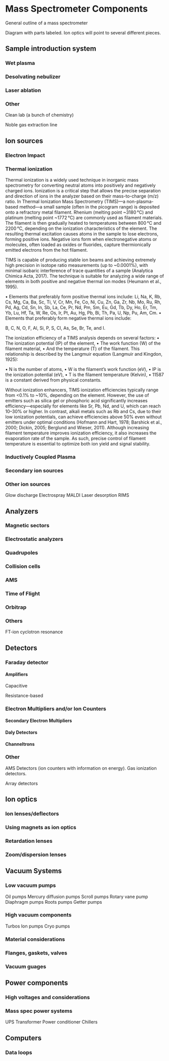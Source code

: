 # Mass Spectrometer Components

General outline of a mass spectrometer

Diagram with parts labeled. Ion optics will point to several different pieces.


## Sample introduction system

### Wet plasma

### Desolvating nebulizer

### Laser ablation

### Other

Clean lab (a bunch of chemistry)

Noble gas extraction line

## Ion sources

### Electron Impact

### Thermal ionization 

Thermal ionization is a widely used technique in inorganic mass spectrometry for converting neutral atoms into positively and negatively charged ions. Ionization is a critical step that allows the precise separation and direction of ions in the analyzer based on their mass-to-charge (m/z) ratio. In Thermal Ionization Mass Spectrometry (TIMS)—a non-plasma-based method—a small sample (often in the picogram range) is deposited onto a refractory metal filament. Rhenium (melting point ~3180 °C) and platinum (melting point ~1772 °C) are commonly used as filament materials. The filament is then gradually heated to temperatures between 800 °C and 2200 °C, depending on the ionization characteristics of the element. The resulting thermal excitation causes atoms in the sample to lose electrons, forming positive ions. Negative ions form when electronegative atoms or molecules, often loaded as oxides or fluorides, capture thermionically emitted electrons from the hot filament.

TIMS is capable of producing stable ion beams and achieving extremely high precision in isotope ratio measurements (up to ~0.0001%), with minimal isobaric interference of trace quantities of a sample (Analytica Chimica Acta, 2017).
The technique is suitable for analyzing a wide range of elements in both positive and negative thermal ion modes (Heumann et al., 1995).

•	Elements that preferably form positive thermal ions include:
Li, Na, K, Rb, Cs, Mg, Ca, Ba, Sc, Ti, V, Cr, Mn, Fe, Co, Ni, Cu, Zn, Ga, Zr, Nb, Mo, Ru, Rh, Pd, Ag, Cd, Sn, In, Sb, La, Ce, Pr, Nd, Pm, Sm, Eu, Gd, Tb, Dy, Ho, Er, Tm, Yb, Lu, Hf, Ta, W, Re, Os, Ir, Pt, Au, Hg, Pb, Bi, Th, Pa, U, Np, Pu, Am, Cm.
•	Elements that preferably form negative thermal ions include:

B, C, N, O, F, Al, Si, P, S, Cl, As, Se, Br, Te, and I.


The ionization efficiency of a TIMS analysis depends on several factors:
•	The ionization potential (IP) of the element,
•	The work function (W) of the filament material,
•	And the temperature (T) of the filament.
This relationship is described by the Langmuir equation (Langmuir and Kingdon, 1925):





•	N is the number of atoms,
•	W is the filament’s work function (eV),
•	IP is the ionization potential (eV),
•	T is the filament temperature (Kelvin),
•	11587 is a constant derived from physical constants.


Without ionization enhancers, TIMS ionization efficiencies typically range from <0.1% to ~10%, depending on the element. However, the use of emitters such as silica gel or phosphoric acid significantly increases efficiency—especially for elements like Sr, Pb, Nd, and U, which can reach 10–30% or higher. In contrast, alkali metals such as Rb and Cs, due to their low ionization potentials, can achieve efficiencies above 50% even without emitters under optimal conditions (Hofmann and Hart, 1978; Barshick et al., 2000; Dickin, 2005; Berglund and Wieser, 2011).
Although increasing filament temperature improves ionization efficiency, it also increases the evaporation rate of the sample. As such, precise control of filament temperature is essential to optimize both ion yield and signal stability.




### Inductively Coupled Plasma

### Secondary ion sources

### Other ion sources

Glow discharge
Electrospray
MALDI
Laser desorption
RIMS

## Analyzers

### Magnetic sectors

### Electrostatic analyzers

### Quadrupoles

### Collision cells

### AMS

### Time of Flight

### Orbitrap

### Others

FT-ion cyclotron resonance


## Detectors

### Faraday detector

#### Amplifiers

Capacitive

Resistance-based

### Electron Multipliers and/or Ion Counters

#### Secondary Electron Multipliers

#### Daly Detectors

#### Channeltrons

### Other

AMS Detectors (ion counters with information on energy). Gas ionization detectors.

Array detectors

## Ion optics

### Ion lenses/deflectors

### Using magnets as ion optics

### Retardation lenses

### Zoom/dispersion lenses

## Vacuum Systems

### Low vacuum pumps

Oil pumps
Mercury diffusion pumps
Scroll pumps
Rotary vane pump
Diaphragm pumps
Roots pumps
Getter pumps

### High vacuum components

Turbos
Ion pumps
Cryo pumps

### Material considerations

### Flanges, gaskets, valves

### Vacuum guages 

## Power components

### High voltages and considerations

### Mass spec power systems

UPS
Transformer
Power conditioner
Chillers


## Computers

### Data loops

